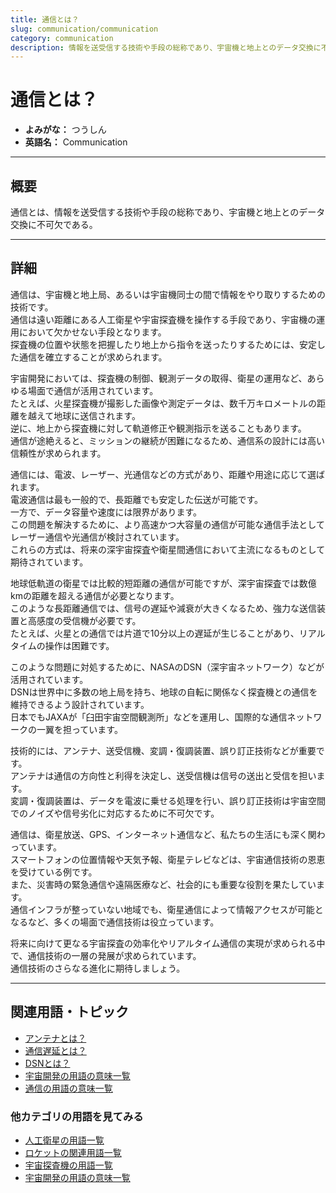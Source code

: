 ```yaml
---
title: 通信とは？
slug: communication/communication
category: communication
description: 情報を送受信する技術や手段の総称であり、宇宙機と地上とのデータ交換に不可欠である通信について、その定義や用語の意味について解説します
---
```



<Head>
  <script type="application/ld+json">
    {`{
      "@context": "https://schema.org",
      "@type": "DefinedTerm",
      "name": "通信",
      "inDefinedTermSet": "https://www.space-portal.org",
      "termCode": "communication/communication",
      "description": "情報を送受信する技術や手段の総称であり、宇宙機と地上とのデータ交換に不可欠である通信について、その定義や用語の意味及びその内容について解説します",
      "url": "https://www.space-portal.org/docs/communication/communication"
    }`}
  </script>
</Head>

# 通信とは？

- **よみがな：** つうしん  
- **英語名：** Communication  

---

## 概要

通信とは、情報を送受信する技術や手段の総称であり、宇宙機と地上とのデータ交換に不可欠である。

---

## 詳細

通信は、宇宙機と地上局、あるいは宇宙機同士の間で情報をやり取りするための技術です。  
通信は遠い距離にある人工衛星や宇宙探査機を操作する手段であり、宇宙機の運用において欠かせない手段となります。  
探査機の位置や状態を把握したり地上から指令を送ったりするためには、安定した通信を確立することが求められます。

宇宙開発においては、探査機の制御、観測データの取得、衛星の運用など、あらゆる場面で通信が活用されています。  
たとえば、火星探査機が撮影した画像や測定データは、数千万キロメートルの距離を越えて地球に送信されます。  
逆に、地上から探査機に対して軌道修正や観測指示を送ることもあります。  
通信が途絶えると、ミッションの継続が困難になるため、通信系の設計には高い信頼性が求められます。  

通信には、電波、レーザー、光通信などの方式があり、距離や用途に応じて選ばれます。  
電波通信は最も一般的で、長距離でも安定した伝送が可能です。  
一方で、データ容量や速度には限界があります。  
この問題を解決するために、より高速かつ大容量の通信が可能な通信手法としてレーザー通信や光通信が検討されています。  
これらの方式は、将来の深宇宙探査や衛星間通信において主流になるものとして期待されています。  

地球低軌道の衛星では比較的短距離の通信が可能ですが、深宇宙探査では数億kmの距離を超える通信が必要となります。  
このような長距離通信では、信号の遅延や減衰が大きくなるため、強力な送信装置と高感度の受信機が必要です。  
たとえば、火星との通信では片道で10分以上の遅延が生じることがあり、リアルタイムの操作は困難です。  

このような問題に対処するために、NASAのDSN（深宇宙ネットワーク）などが活用されています。  
DSNは世界中に多数の地上局を持ち、地球の自転に関係なく探査機との通信を維持できるよう設計されています。  
日本でもJAXAが「臼田宇宙空間観測所」などを運用し、国際的な通信ネットワークの一翼を担っています。  

技術的には、アンテナ、送受信機、変調・復調装置、誤り訂正技術などが重要です。  
アンテナは通信の方向性と利得を決定し、送受信機は信号の送出と受信を担います。  
変調・復調装置は、データを電波に乗せる処理を行い、誤り訂正技術は宇宙空間でのノイズや信号劣化に対応するために不可欠です。  

通信は、衛星放送、GPS、インターネット通信など、私たちの生活にも深く関わっています。  
スマートフォンの位置情報や天気予報、衛星テレビなどは、宇宙通信技術の恩恵を受けている例です。  
また、災害時の緊急通信や遠隔医療など、社会的にも重要な役割を果たしています。  
通信インフラが整っていない地域でも、衛星通信によって情報アクセスが可能となるなど、多くの場面で通信技術は役立っています。  

将来に向けて更なる宇宙探査の効率化やリアルタイム通信の実現が求められる中で、通信技術の一層の発展が求められています。  
通信技術のさらなる進化に期待しましょう。

---

## 関連用語・トピック

- [アンテナとは？](/docs/communication/technology/antenna)
- [通信遅延とは？](/docs/communication/technology/communication-delay)
- [DSNとは？](/docs/communication/system/dsn)
- [宇宙開発の用語の意味一覧](/docs/category/glossary)
- [通信の用語の意味一覧](/docs/category/communication)

### 他カテゴリの用語を見てみる
- [人工衛星の用語一覧](/docs/category/satellite)
- [ロケットの関連用語一覧](/docs/category/rocket)
- [宇宙探査機の用語一覧](/docs/category/explorer)
- [宇宙開発の用語の意味一覧](/docs/category/glossary)
